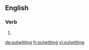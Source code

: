 ==English==

===Verb===
{{head|en|present participle}}

# {{present participle of|outwit|lang=en|nocat=1}}

[[de:outwitting]]
[[fr:outwitting]]
[[vi:outwitting]]